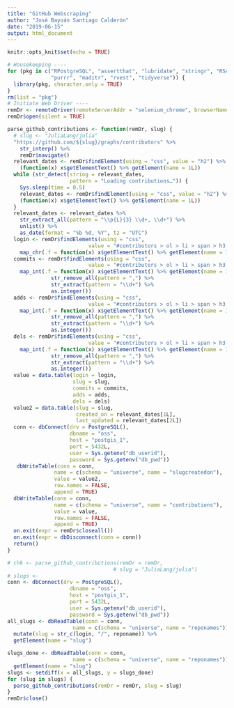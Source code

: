 ```yaml
---
title: "GitHub Webscraping"
author: "José Bayoán Santiago Calderón"
date: "2019-06-15"
output: html_document
---
```

  
  ```r
knitr::opts_knit$set(echo = TRUE)
```


```r
# Housekeeping ----
for (pkg in c("RPostgreSQL", "assertthat", "lubridate", "stringr", "RSelenium",
              "purrr", "maditr", "rvest", "tidyverse")) {
  library(pkg, character.only = TRUE)
}
rm(list = "pkg")
# Initiate Web Driver ----
remDr <- remoteDriver(remoteServerAddr = "selenium_chrome", browserName = "chrome")
remDr$open(silent = TRUE)
```

```r
parse_github_contributions <- function(remDr, slug) {
  # slug <- "JuliaLang/julia"
  "https://github.com/${slug}/graphs/contributors" %>%
    str_interp() %>%
    remDr$navigate()
  relevant_dates <- remDr$findElement(using = "css", value = "h2") %>%
    (function(x) x$getElementText() %>% getElement(name = 1L))
  while (str_detect(string = relevant_dates,
                    pattern = "Loading contributions…")) {
    Sys.sleep(time = 0.5)
    relevant_dates <- remDr$findElement(using = "css", value = "h2") %>%
    (function(x) x$getElementText() %>% getElement(name = 1L))
  }
  relevant_dates <- relevant_dates %>%
    str_extract_all(pattern = "\\p{L}{3} \\d+, \\d+") %>%
    unlist() %>%
    as_date(format = "%b %d, %Y", tz = "UTC")
  login <- remDr$findElements(using = "css",
                          value = "#contributors > ol > li > span > h3 > a.text-normal") %>%
    map_chr(.f = function(x) x$getElementText() %>% getElement(name = 1L))
  commits <- remDr$findElements(using = "css",
                          value = "#contributors > ol > li > span > h3 > span.f6.d-block.text-gray-light > span > a") %>%
    map_int(.f = function(x) x$getElementText() %>% getElement(name = 1L) %>%
              str_remove_all(pattern = ",") %>%
              str_extract(pattern = "\\d+") %>%
              as.integer())
  adds <- remDr$findElements(using = "css",
                          value = "#contributors > ol > li > span > h3 > span.f6.d-block.text-gray-light > span > span.text-green.text-normal") %>%
    map_int(.f = function(x) x$getElementText() %>% getElement(name = 1L) %>%
              str_remove_all(pattern = ",") %>%
              str_extract(pattern = "\\d+") %>%
              as.integer())
  dels <- remDr$findElements(using = "css",
                          value = "#contributors > ol > li > span > h3 > span.f6.d-block.text-gray-light > span > span.text-red.text-normal") %>%
    map_int(.f = function(x) x$getElementText() %>% getElement(name = 1L) %>%
              str_remove_all(pattern = ",") %>%
              str_extract(pattern = "\\d+") %>%
              as.integer())
  value = data.table(login = login,
                     slug = slug,
                     commits = commits,
                     adds = adds,
                     dels = dels)
  value2 = data.table(slug = slug,
                      created_on = relevant_dates[1L],
                      last_updated = relevant_dates[2L])
  conn <- dbConnect(drv = PostgreSQL(),
                    dbname = "oss",
                    host = "postgis_1",
                    port = 5432L,
                    user = Sys.getenv("db_userid"),
                    password = Sys.getenv("db_pwd"))
   dbWriteTable(conn = conn,
               name = c(schema = "universe", name = "slugcreatedon"),
               value = value2,
               row.names = FALSE,
               append = TRUE)
  dbWriteTable(conn = conn,
               name = c(schema = "universe", name = "contributions"),
               value = value,
               row.names = FALSE,
               append = TRUE)
  on.exit(expr = remDr$closeall())
  on.exit(expr = dbDisconnect(conn = conn))
  return()
}
```

```r
# chk <- parse_github_contributions(remDr = remDr,
                                  # slug = "JuliaLang/julia")
# slugs <- 
conn <- dbConnect(drv = PostgreSQL(),
                    dbname = "oss",
                    host = "postgis_1",
                    port = 5432L,
                    user = Sys.getenv("db_userid"),
                    password = Sys.getenv("db_pwd"))
all_slugs <- dbReadTable(conn = conn,
                     name = c(schema = "universe", name = "reponames")) %>%
  mutate(slug = str_c(login, "/", reponame)) %>%
  getElement(name = "slug")

slugs_done <- dbReadTable(conn = conn,
                     name = c(schema = "universe", name = "reponames")) %>%
  getElement(name = "slug")
slugs <- setdiff(x = all_slugs, y = slugs_done)
for (slug in slugs) {
  parse_github_contributions(remDr = remDr, slug = slug)
}
remDr$close()
```

